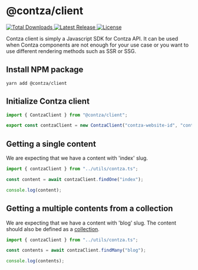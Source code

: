# @contza/client

<p style={{ display: "inline-flex", marginTop: "1.2rem" }}>
  <a href="https://www.npmjs.com/package/@contza/client">
    <img src="https://img.shields.io/npm/dt/@contza/client.svg" alt="Total Downloads" />
  </a>
  <a href="https://github.com/Contza/contza/releases" style={{ marginLeft: "0.5rem", marginRight: "0.5rem" }}>
    <img src="https://img.shields.io/npm/v/@contza/client.svg" alt="Latest Release" />
  </a>
  <a href="https://github.com/Contza/contza/blob/master/LICENCE">
    <img src="https://img.shields.io/npm/l/@contza/client.svg" alt="License" />
  </a>
</p>

Contza client is simply a Javascript SDK for Contza API. It can be used when Contza components are not enough for your use case or you want to use different rendering methods such as SSR or SSG.

## Install NPM package
```console copy
yarn add @contza/client
```

## Initialize Contza client
```typescript filename="src/contza.ts" copy
import { ContzaClient } from "@contza/client";

export const contzaClient = new ContzaClient("contza-website-id", "contza-api-key");
```

## Getting a single content
We are expecting that we have a content with 'index' slug.
```typescript filename="src/index.ts" copy
import { contzaClient } from "../utils/contza.ts";

const content = await contzaClient.findOne("index");

console.log(content);
```

## Getting a multiple contents from a collection
We are expecting that we have a content with 'blog' slug. The content should also be defined as a [collection](/creating-a-content#collection).
```typescript filename="src/index.ts" copy
import { contzaClient } from "../utils/contza.ts";

const contents = await contzaClient.findMany("blog");

console.log(contents);
```

